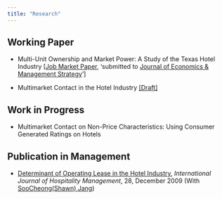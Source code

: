```yaml
---
title: "Research"
---
```


## Working Paper
- Multi-Unit Ownership and Market Power: A Study of the Texas Hotel Industry [[Job Market Paper](Koh_JMP.pdf), 'submitted to [Journal of Economics & Management Strategy](https://onlinelibrary.wiley.com/journal/15309134)']


- Multimarket Contact in the Hotel Industry [[Draft]](Draft_MMC_8_26_19.pdf)


## Work in Progress
- Multimarket Contact on Non-Price Characteristics: Using Consumer Generated Ratings on Hotels

## Publication in Management
- [Determinant of Operating Lease in the Hotel Industry](https://www.sciencedirect.com/science/article/pii/S0278431909000346), *International Journal of Hospitality Management*, 28, December 2009 (With [SooCheong(Shawn) Jang](https://www.purdue.edu/hhs/htm/directory/faculty/jang_soocheong.html))
